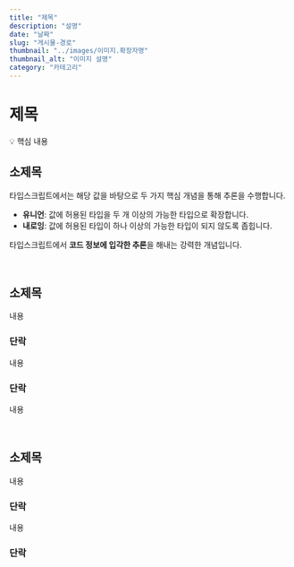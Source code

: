 ```yaml
---
title: "제목"
description: "설명"
date: "날짜"
slug: "게시물-경로"
thumbnail: "../images/이미지.확장자명"
thumbnail_alt: "이미지 설명"
category: "카테고리"
---
```


# 제목

<Callout>
💡 핵심 내용
</Callout>

<br />

## 소제목

타입스크립트에서는 해당 값을 바탕으로  두 가지 핵심 개념을 통해 추론을 수행합니다.

- **유니언**: 값에 허용된 타입을 두 개 이상의 가능한 타입으로 확장합니다.
- **내로잉**: 값에 허용된 타입이 하나 이상의 가능한 타입이 되지 않도록 좁힙니다.

타입스크립트에서 **코드 정보에 입각한 추론**을 해내는 강력한 개념입니다.

<br />

## 소제목

내용

### 단락

내용

### 단락

내용

<br />

## 소제목

내용

### 단락

내용

### 단락
